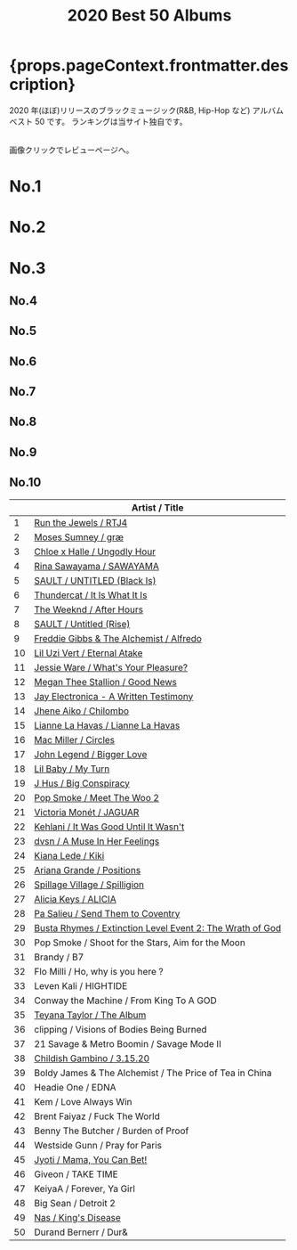 ﻿---
title: 2020 Best 50 Albums
tabs: ["2020", "2019", "2018", "2017", "2016"]
description: 2020 Black Music Best 50 Albums by planet.ky
keywords: "2020, album best 50, CD best 50, black music, Hip-Hop, Rap, Soul, R&B"
---


<h1> {props.pageContext.frontmatter.description} </h1>

<PageDescription>

2020 年(ほぼ)リリースのブラックミュージック(R&B, Hip-Hop など) アルバム ベスト 50 です。
ランキングは当サイト独自です。

<br />
画像クリックでレビューページへ。

</PageDescription>

<Row>
  <Column colMd={2} colLg={3} noGutterMdLeft>
    <h1>No.1</h1>
    <Review1 />
  </Column>
  <Column colMd={2} colLg={3} noGutterMdLeft>
    <h1>No.2</h1>
    <Review2 />
  </Column>
  <Column colMd={2} colLg={3} noGutterMdLeft>
    <h1>No.3</h1>
    <Review3 />
  </Column>
</Row>

<Row>
  <Column colMd={2} colLg={3} noGutterMdLeft>
    <h2>No.4</h2>
    <Review4 />
  </Column>
  <Column colMd={2} colLg={3} noGutterMdLeft>
    <h2>No.5</h2>
    <Review5 />
  </Column>
  <Column colMd={2} colLg={3} noGutterMdLeft>
    <h2>No.6</h2>
    <Review6 />
  </Column>
</Row>

<Row>
  <Column colMd={2} colLg={2} noGutterMdLeft>
    <h2>No.7</h2>
    <Review7 />
  </Column>
  <Column colMd={2} colLg={2} noGutterMdLeft>
    <h2>No.8</h2>
    <Review8 />
  </Column>
  <Column colMd={2} colLg={2} noGutterMdLeft>
    <h2>No.9</h2>
    <Review9 />
  </Column>
  <Column colMd={2} colLg={2} noGutterMdLeft>
    <h2>No.10</h2>
    <Review10 />
  </Column>
</Row>

|     | Artist / Title                                                                     |
| --- | ---------------------------------------------------------------------------------- |
| 1   | [Run the Jewels / RTJ4](/review/runthejewels4L/)                                   |
| 2   | [Moses Sumney / græ](/review/mosessumney2L/)                                       |
| 3   | [Chloe x Halle / Ungodly Hour](/review/chloexhalle1L/)                             |
| 4   | [Rina Sawayama / SAWAYAMA](/review/rinasawayama1L/)                                |
| 5   | [SAULT / UNTITLED (Black Is)](/review/sault2L/)                                    |
| 6   | [Thundercat / It Is What It Is](/review/thundercat2L/)                             |
| 7   | [The Weeknd / After Hours](/review/weeknd6L/)                                      |
| 8   | [SAULT / Untitled (Rise)](/review/sault1L/)                                        |
| 9   | [Freddie Gibbs & The Alchemist / Alfredo](/review/fgibbsalchemist1L/)              |
| 10  | [Lil Uzi Vert / Eternal Atake](/review/liluzivert2L/)                              |
| 11  | [Jessie Ware / What's Your Pleasure?](/review/jessieware4L/)                       |
| 12  | [Megan Thee Stallion / Good News](/review/megantheestallion1L/)                    |
| 13  | [Jay Electronica - A Written Testimony](/review/jayelectronica1L/)                 |
| 14  | [Jhene Aiko / Chilombo](/review/jheneaiko1L/)                                      |
| 15  | [Lianne La Havas / Lianne La Havas](/review/liannelahavas1L/)                      |
| 16  | [Mac Miller / Circles](/review/macmiller3L/)                                       |
| 17  | [John Legend / Bigger Love](/review/johnlegend6L)                                  |
| 18  | [Lil Baby / My Turn](/review/lilbaby1L)                                            |
| 19  | [J Hus / Big Conspiracy](/review/jhus2L/)                                          |
| 20  | [Pop Smoke / Meet The Woo 2](/review/popsmoke1)                                    |
| 21  | [Victoria Monét / JAGUAR](/review/victoriamonet1L/)                                |
| 22  | [Kehlani / It Was Good Until It Wasn't](/review/kehlani3L/)                        |
| 23  | [dvsn / A Muse In Her Feelings](/review/dvsn1L)                                    |
| 24  | [Kiana Lede / Kiki](/review/kianalede1L)                                           |
| 25  | [Ariana Grande / Positions](/review/arianagrande6L)                                |
| 26  | [Spillage Village / Spilligion](/review/spillagevillage1L)                         |
| 27  | [Alicia Keys / ALICIA](/review/aliciakeys7L)                                       |
| 28  | [Pa Salieu / Send Them to Coventry](/review/pasalieu1L)                            |
| 29  | [Busta Rhymes / Extinction Level Event 2: The Wrath of God](/review/bustarhymes6L) |
| 30  | Pop Smoke / Shoot for the Stars, Aim for the Moon                                  |
| 31  | Brandy / B7                                                                        |
| 32  | Flo Milli / Ho, why is you here ?                                                  |
| 33  | Leven Kali / HIGHTIDE                                                              |
| 34  | Conway the Machine / From King To A GOD                                            |
| 35  | [Teyana Taylor / The Album](/review/teyanataylor3L/)                               |
| 36  | clipping / Visions of Bodies Being Burned                                          |
| 37  | 21 Savage & Metro Boomin / Savage Mode II                                          |
| 38  | [Childish Gambino / 3.15.20](/review/childishgambino2L/)                           |
| 39  | Boldy James & The Alchemist / The Price of Tea in China                            |
| 40  | Headie One / EDNA                                                                  |
| 41  | Kem / Love Always Win                                                              |
| 42  | Brent Faiyaz / Fuck The World                                                      |
| 43  | Benny The Butcher / Burden of Proof                                                |
| 44  | Westside Gunn / Pray for Paris                                                     |
| 45  | [Jyoti / Mama, You Can Bet!](/review/georgiaannemuldrow2L/)                        |
| 46  | Giveon / TAKE TIME                                                                 |
| 47  | KeiyaA / Forever, Ya Girl                                                          |
| 48  | Big Sean / Detroit 2                                                               |
| 49  | [Nas / King's Disease](/review/nas8L/)                                             |
| 50  | Durand Bernerr / Dur&                                                              |
